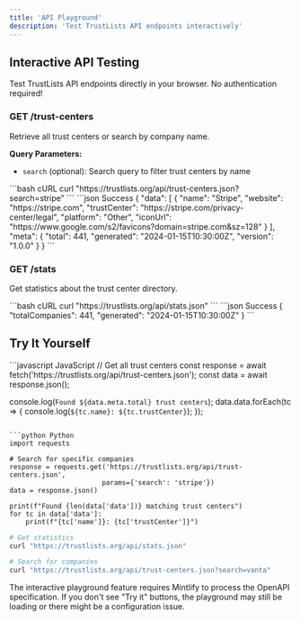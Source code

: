 ```yaml
---
title: 'API Playground'
description: 'Test TrustLists API endpoints interactively'
---
```


## Interactive API Testing

Test TrustLists API endpoints directly in your browser. No authentication required!

### GET /trust-centers

Retrieve all trust centers or search by company name.

**Query Parameters:**
- `search` (optional): Search query to filter trust centers by name

<RequestExample>
```bash cURL
curl "https://trustlists.org/api/trust-centers.json?search=stripe"
```
</RequestExample>

<ResponseExample>
```json Success
{
  "data": [
    {
      "name": "Stripe",
      "website": "https://stripe.com",
      "trustCenter": "https://stripe.com/privacy-center/legal",
      "platform": "Other",
      "iconUrl": "https://www.google.com/s2/favicons?domain=stripe.com&sz=128"
    }
  ],
  "meta": {
    "total": 441,
    "generated": "2024-01-15T10:30:00Z",
    "version": "1.0.0"
  }
}
```
</ResponseExample>

### GET /stats

Get statistics about the trust center directory.

<RequestExample>
```bash cURL
curl "https://trustlists.org/api/stats.json"
```
</RequestExample>

<ResponseExample>
```json Success
{
  "totalCompanies": 441,
  "generated": "2024-01-15T10:30:00Z"
}
```
</ResponseExample>

## Try It Yourself

<CodeGroup>
```javascript JavaScript
// Get all trust centers
const response = await fetch('https://trustlists.org/api/trust-centers.json');
const data = await response.json();

console.log(`Found ${data.meta.total} trust centers`);
data.data.forEach(tc => {
  console.log(`${tc.name}: ${tc.trustCenter}`);
});
```

```python Python
import requests

# Search for specific companies
response = requests.get('https://trustlists.org/api/trust-centers.json', 
                       params={'search': 'stripe'})
data = response.json()

print(f"Found {len(data['data'])} matching trust centers")
for tc in data['data']:
    print(f"{tc['name']}: {tc['trustCenter']}")
```

```bash cURL
# Get statistics
curl "https://trustlists.org/api/stats.json"

# Search for companies
curl "https://trustlists.org/api/trust-centers.json?search=vanta"
```
</CodeGroup>

<Note>
The interactive playground feature requires Mintlify to process the OpenAPI specification. If you don't see "Try it" buttons, the playground may still be loading or there might be a configuration issue.
</Note>
